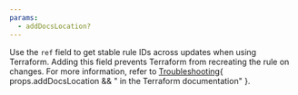 ```yaml
---
params:
  - addDocsLocation?
---
```


Use the `ref` field to get stable rule IDs across updates when using Terraform. Adding this field prevents Terraform from recreating the rule on changes. For more information, refer to [Troubleshooting](/terraform/troubleshooting/rule-id-changes/#how-to-keep-the-same-rule-id-between-modifications){ props.addDocsLocation && " in the Terraform documentation" }.
